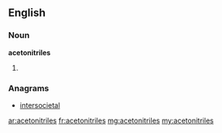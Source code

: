 ==English==

===Noun===
'''acetonitriles'''

# {{plural of|[[acetonitrile]]}}

===Anagrams===
* [[intersocietal#English|intersocietal]]

[[ar:acetonitriles]]
[[fr:acetonitriles]]
[[mg:acetonitriles]]
[[my:acetonitriles]]